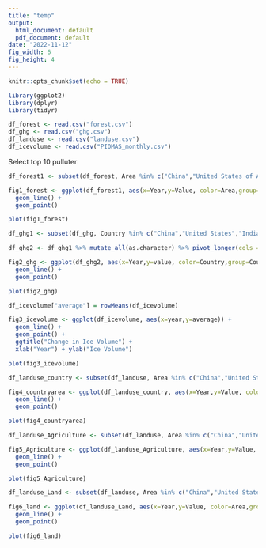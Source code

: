 ```yaml
---
title: "temp"
output:
  html_document: default
  pdf_document: default
date: "2022-11-12"
fig_width: 6 
fig_height: 4 
---
```


```r
knitr::opts_chunk$set(echo = TRUE)
```

```r
library(ggplot2)
library(dplyr)
library(tidyr)
```

```r
df_forest <- read.csv("forest.csv")
df_ghg <- read.csv("ghg.csv")
df_landuse <- read.csv("landuse.csv")
df_icevolume <- read.csv("PIOMAS_monthly.csv")
```

Select top 10 pulluter 
```r
df_forest1 <- subset(df_forest, Area %in% c("China","United States of America","India","Russia","Japan","Germany","Iran (Islamic Republic of)","Republic of Korea","Saudi Arabia","Indonesia") & Item %in% "Forestland" & Element %in% "Area" & Source %in% "FAO TIER 1")

fig1_forest <- ggplot(df_forest1, aes(x=Year,y=Value, color=Area,group=Area)) + 
  geom_line() + 
  geom_point()

plot(fig1_forest)
```

```r
df_ghg1 <- subset(df_ghg, Country %in% c("China","United States","India","Russia","Japan","Germany","Iran","South Korea","Saudi Arabia","Indonesia"))

df_ghg2 <- df_ghg1 %>% mutate_all(as.character) %>% pivot_longer(cols = -c("Country","Data.source","Sector","Gas","Unit"), names_to = "Year", values_to = "value", names_prefix = "X")

fig2_ghg <- ggplot(df_ghg2, aes(x=Year,y=value, color=Country,group=Country)) + 
  geom_line() + 
  geom_point()

plot(fig2_ghg)
```

```r
df_icevolume["average"] = rowMeans(df_icevolume)

fig3_icevolume <- ggplot(df_icevolume, aes(x=year,y=average)) + 
  geom_line() + 
  geom_point() + 
  ggtitle("Change in Ice Volume") +
  xlab("Year") + ylab("Ice Volume")

plot(fig3_icevolume)
```

```r
df_landuse_country <- subset(df_landuse, Area %in% c("China","United States of America","India","Russia","Japan","Germany","Iran (Islamic Republic of)","Republic of Korea","Saudi Arabia","Indonesia") & Item %in% "Country area")

fig4_countryarea <- ggplot(df_landuse_country, aes(x=Year,y=Value, color=Area,group=Area)) + 
  geom_line() + 
  geom_point()

plot(fig4_countryarea)
```

```r
df_landuse_Agriculture <- subset(df_landuse, Area %in% c("China","United States of America","India","Russia","Japan","Germany","Iran (Islamic Republic of)","Republic of Korea","Saudi Arabia","Indonesia") & Item %in% "Agriculture")

fig5_Agriculture <- ggplot(df_landuse_Agriculture, aes(x=Year,y=Value, color=Area,group=Area)) + 
  geom_line() + 
  geom_point()

plot(fig5_Agriculture)
```

```r
df_landuse_Land <- subset(df_landuse, Area %in% c("China","United States of America","India","Russia","Japan","Germany","Iran (Islamic Republic of)","Republic of Korea","Saudi Arabia","Indonesia") & Item %in% "Land area")

fig6_land <- ggplot(df_landuse_Land, aes(x=Year,y=Value, color=Area,group=Area)) + 
  geom_line() + 
  geom_point()

plot(fig6_land)
```

